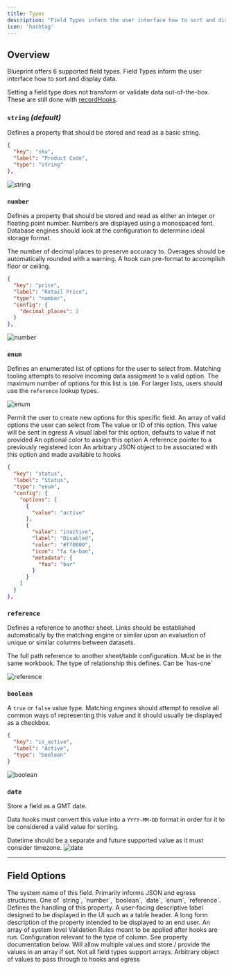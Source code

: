 ```yaml
---
title: Types
description: "Field Types inform the user interface how to sort and display data."
icon: 'hashtag'
---
```


## Overview

Blueprint offers 6 supported field types. Field Types inform the user interface how to sort and display data.


<Note>Setting a field type does not transform or validate data out-of-the-box. These are still done with [recordHooks](../guides/handling-data).</Note>


### `string` _(default)_

Defines a property that should be stored and read as a basic string.

```json
{
  "key": "sku",
  "label": "Product Code",
  "type": "string"
},
```
![string](https://github.com/FlatFilers/Guides/assets/19697744/8c612e39-86fd-4438-abcd-11fba94f214b)


### `number`

Defines a property that should be stored and read as either an integer or floating point number. Numbers are displayed using a monospaced font. Database engines should look at the configuration to determine ideal storage format.



<ParamField path="config.decimal_places" default="0" type="number">
  The number of decimal places to preserve accuracy to. Overages should be automatically rounded with a warning. A hook can pre-format to accomplish floor or ceiling.
</ParamField>

```json
{
  "key": "price",
  "label": "Retail Price",
  "type": "number",
  "config": {
    "decimal_places": 2
  }
},
```
![number](https://github.com/FlatFilers/Guides/assets/19697744/d5aa1413-1230-44a2-a84b-7ba26f77122a)



### `enum`

Defines an enumerated list of options for the user to select from. Matching tooling attempts to resolve incoming data assigment to a valid option. The maximum number of options for this list is `100`. For larger lists, users should use the `reference` lookup types.

![enum](https://github.com/FlatFilers/Guides/assets/19697744/fa414712-a7b8-4783-af63-1aef9dd69271)

<ParamField path="config.allow_custom" default="false" type="boolean">
  Permit the user to create new options for this specific field.
</ParamField>

<ParamField path="config.options" required>
  An array of valid options the user can select from
</ParamField>


<Expandable title="options" type="array" defaultOpen={true}>

<ParamField path="value" required>
  The value or ID of this option. This value will be sent in egress
</ParamField>

<ParamField path="label" default="value" type="string">
  A visual label for this option, defaults to value if not provided
</ParamField>

<ParamField path="color" type="string">
  An optional color to assign this option
</ParamField>

<ParamField path="icon" type="string">
  A reference pointer to a previously registered icon
</ParamField>

<ParamField path="metadata" type="object">
  An arbitrary JSON object to be associated with this option and made available to hooks
</ParamField>
</Expandable>

```json
{
  "key": "status",
  "label": "Status",
  "type": "enum",
  "config": {
    "options": [
      {
        "value": "active"
      },
      {
        "value": "inactive",
        "label": "Disabled",
        "color": "#ff0000",
        "icon": "fa fa-ban",
        "metadata": {
          "foo": "bar"
        }
      }
    ]
  }
},
```


### `reference`

Defines a reference to another sheet. Links should be established automatically by the matching engine or similar upon an evaluation of unique or similar columns between datasets.

<ParamField path="config.ref" required>
  The full path reference to another sheet/table configuration. Must be in the same workbook.
</ParamField>
<ParamField path="config.relationship" required>
  The type of relationship this defines. Can be `has-one`
</ParamField>

![reference](https://github.com/FlatFilers/Guides/assets/19697744/7cacd3c7-4f60-4975-a4b0-e6752a41a601)


### `boolean`

A `true` or `false` value type. Matching engines should attempt to resolve all common ways of representing this value and it should usually be displayed as a checkbox.

```json
{
  "key": "is_active",
  "label": "Active",
  "type": "boolean"
}
```
![boolean](https://github.com/FlatFilers/Guides/assets/19697744/91ca044f-8dd1-45e5-8c6a-b171132c0766)


### `date`

Store a field as a GMT date. 

<Warning>Data hooks must convert this value into a `YYYY-MM-DD` format in order for it to be considered a valid value for sorting. </Warning>

Datetime should be a separate and future supported value as it must consider timezone.
![date](https://github.com/FlatFilers/Guides/assets/19697744/caea2a4e-e05b-41ee-841b-b2a5fe0d54b8)



---

## Field Options

<ParamField path="key" type="string" required>
  The system name of this field. Primarily informs JSON and egress structures.
</ParamField>

<ParamField path="type" required>
  One of `string`, `number`, `boolean`, `date`, `enum`, `reference`. Defines the handling of this property.
</ParamField>

<ParamField path="label" default="key" type="string">
  A user-facing descriptive label designed to be displayed in the UI such as a table header.
</ParamField>

<ParamField path="description" type="string">
  A long form description of the property intended to be displayed to an end user.
</ParamField>

<ParamField path="constraints" default="[]" type="array">
  An array of system level Validation Rules meant to be applied after hooks are run.
</ParamField>

<ParamField path="config" default="{}" type="object">
  Configuration relevant to the type of column. See property documentation below.
</ParamField>

<ParamField path="multi" default="false" type="boolean">
  Will allow multiple values and store / provide the values in an array if set. Not all field types support arrays.
</ParamField>

<ParamField path="metadata" default="{}" type="object">
  Arbitrary object of values to pass through to hooks and egress
</ParamField>
